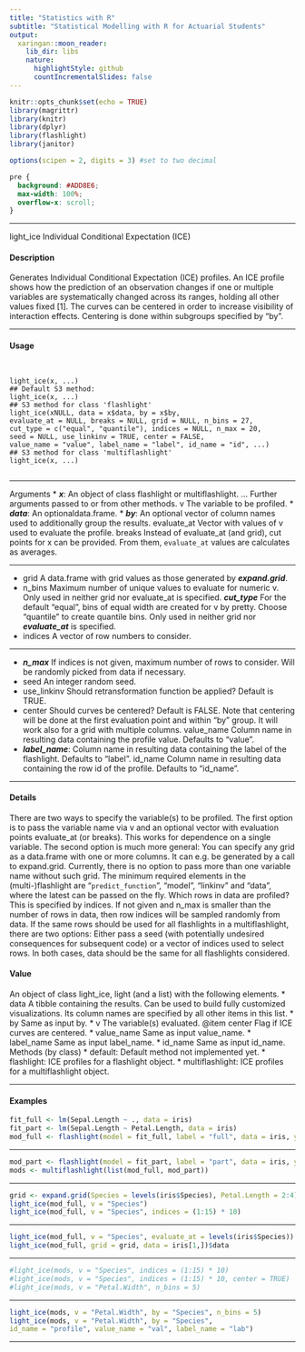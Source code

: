 ```yaml
---
title: "Statistics with R"
subtitle: "Statistical Modelling with R for Actuarial Students"
output:
  xaringan::moon_reader:
    lib_dir: libs
    nature:
      highlightStyle: github
      countIncrementalSlides: false
---
```


```r
knitr::opts_chunk$set(echo = TRUE)
library(magrittr)
library(knitr)
library(dplyr)
library(flashlight)
library(janitor)

options(scipen = 2, digits = 3) #set to two decimal 
```

```css
pre {
  background: #ADD8E6;
  max-width: 100%;
  overflow-x: scroll;
}
```

---



light_ice Individual Conditional Expectation (ICE)

#### Description

Generates Individual Conditional Expectation (ICE) profiles. An ICE profile shows how the prediction
of an observation changes if one or multiple variables are systematically changed across its
ranges, holding all other values fixed [1]. The curves can be centered in order to increase visibility
of interaction effects. Centering is done within subgroups specified by "by".

---

#### Usage
<pre><code>

light_ice(x, ...)
## Default S3 method:
light_ice(x, ...)
## S3 method for class 'flashlight'
light_ice(xNULL, data = x$data, by = x$by,
evaluate_at = NULL, breaks = NULL, grid = NULL, n_bins = 27,
cut_type = c("equal", "quantile"), indices = NULL, n_max = 20,
seed = NULL, use_linkinv = TRUE, center = FALSE,
value_name = "value", label_name = "label", id_name = "id", ...)
## S3 method for class 'multiflashlight'
light_ice(x, ...)

</code></pre>

---

Arguments
* ***x***: An object of class flashlight or multiflashlight.
... Further arguments passed to or from other methods.
v The variable to be profiled.
* ***data***: An optionaldata.frame.
* ***by***: An optional vector of column names used to additionally group the results.
evaluate_at Vector with values of v used to evaluate the profile.
breaks Instead of evaluate_at (and grid), cut points for x can be provided. From them, ``evaluate_at`` values are calculates as averages.

---

* grid A data.frame with grid values as those generated by ***expand.grid***.
* n_bins Maximum number of unique values to evaluate for numeric v. Only used in
neither grid nor evaluate_at is specified.
***cut_type*** For the default "equal", bins of equal width are created for v by pretty. Choose
"quantile" to create quantile bins. Only used in neither grid nor ***evaluate_at*** is specified.
* indices A vector of row numbers to consider.

---

* ***n_max*** If indices is not given, maximum number of rows to consider. Will be randomly picked from data if necessary.
* seed An integer random seed.
* use_linkinv Should retransformation function be applied? Default is TRUE.
* center Should curves be centered? Default is FALSE. Note that centering will be done
at the first evaluation point and within "by" group. It will work also for a grid
with multiple columns.
value_name Column name in resulting data containing the profile value. Defaults to "value".
* ***label_name***: Column name in resulting data containing the label of the flashlight. Defaults
to "label".
id_name Column name in resulting data containing the row id of the profile. Defaults to
"id_name".

---

#### Details

There are two ways to specify the variable(s) to be profiled. The first option is to pass the variable
name via v and an optional vector with evaluation points evaluate_at (or breaks). This works for dependence on a single variable. The second option is much more general: You can specify any
grid as a data.frame with one or more columns. It can e.g. be generated by a call to expand.grid.
Currently, there is no option to pass more than one variable name without such grid. The minimum
required elements in the (multi-)flashlight are "``predict_function``", "model", "linkinv" and "data",
where the latest can be passed on the fly. Which rows in data are profiled? This is specified by indices. If not given and n_max is smaller than the number of rows in data, then row indices
will be sampled randomly from data. If the same rows should be used for all flashlights in a multiflashlight, there are two options: Either pass a seed (with potentially undesired consequences
for subsequent code) or a vector of indices used to select rows. In both cases, data should be the
same for all flashlights considered.

#### Value

An object of class light_ice, light (and a list) with the following elements.
*  data A tibble containing the results. Can be used to build fully customized visualizations. Its
column names are specified by all other items in this list.
*  by Same as input by.
*  v The variable(s) evaluated. @item center Flag if ICE curves are centered.
*  value_name Same as input value_name.
*  label_name Same as input label_name.
*  id_name Same as input id_name.
Methods (by class)
*  default: Default method not implemented yet.
*  flashlight: ICE profiles for a flashlight object.
*  multiflashlight: ICE profiles for a multiflashlight object.

---

#### Examples
```r

fit_full <- lm(Sepal.Length ~ ., data = iris)
fit_part <- lm(Sepal.Length ~ Petal.Length, data = iris)
mod_full <- flashlight(model = fit_full, label = "full", data = iris, y = "Sepal.Length")
```

---

```r
mod_part <- flashlight(model = fit_part, label = "part", data = iris, y = "Sepal.Length")
mods <- multiflashlight(list(mod_full, mod_part))
```

---

```r
grid <- expand.grid(Species = levels(iris$Species), Petal.Length = 2:4)
light_ice(mod_full, v = "Species")
light_ice(mod_full, v = "Species", indices = (1:15) * 10)
```

---

```r
light_ice(mod_full, v = "Species", evaluate_at = levels(iris$Species))
light_ice(mod_full, grid = grid, data = iris[1,])$data
```

---

```r
#light_ice(mods, v = "Species", indices = (1:15) * 10)
#light_ice(mods, v = "Species", indices = (1:15) * 10, center = TRUE)
#light_ice(mods, v = "Petal.Width", n_bins = 5)
```

---

```r
light_ice(mods, v = "Petal.Width", by = "Species", n_bins = 5)
light_ice(mods, v = "Petal.Width", by = "Species",
id_name = "profile", value_name = "val", label_name = "lab")
```

---
